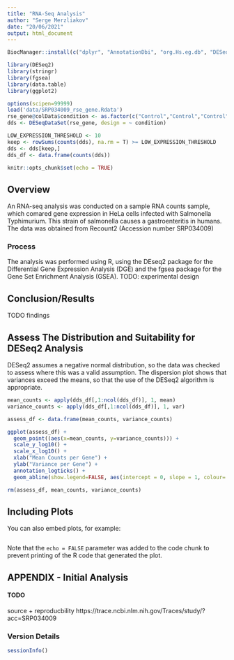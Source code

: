 ```yaml
---
title: "RNA-Seq Analysis"
author: "Serge Merzliakov"
date: "20/06/2021"
output: html_document
---
```


```r

BiocManager::install(c("dplyr", "AnnotationDbi", "org.Hs.eg.db", "DESeq2", "tibble", "DT"))

library(DESeq2)
library(stringr)
library(fgsea)
library(data.table)
library(ggplot2)

options(scipen=99999)
load('data/SRP034009_rse_gene.Rdata')
rse_gene@colData$condition <- as.factor(c("Control","Control","Control","Salmonella","Salmonella","Salmonella"))
dds <- DESeqDataSet(rse_gene, design = ~ condition)

LOW_EXPRESSION_THRESHOLD <- 10
keep <- rowSums(counts(dds), na.rm = T) >= LOW_EXPRESSION_THRESHOLD
dds <- dds[keep,]
dds_df <- data.frame(counts(dds))

knitr::opts_chunk$set(echo = TRUE)
```

## Overview

An RNA-seq analysis was conducted on a sample RNA counts sample, which comared gene expression in HeLa cells infected with Salmonella Typhimurium. This strain of salmonella causes a gastroenteritis in humans. The  data was obtained from Recount2 (Accession number SRP034009)


### Process 
The analysis was performed using R, using the DEseq2 package for the Differential Gene Expression Analysis (DGE) and the fgsea package for the Gene Set Enrichment Analysis (GSEA).
TODO: experimental design

## Conclusion/Results
TODO findings


## Assess The Distribution and Suitability for DESeq2 Analysis 
DESeq2 assumes a negative normal distribution, so the data was checked to assess where this was a valid assumption. The dispersion plot shows that variances exceed the means, so that the use of the DESeq2 algorithm is appropriate.

```r
mean_counts <- apply(dds_df[,1:ncol(dds_df)], 1, mean)
variance_counts <- apply(dds_df[,1:ncol(dds_df)], 1, var)

assess_df <- data.frame(mean_counts, variance_counts)

ggplot(assess_df) +
  geom_point((aes(x=mean_counts, y=variance_counts))) +
  scale_y_log10() +
  scale_x_log10() +
  xlab("Mean Counts per Gene") +
  ylab("Variance per Gene") +
  annotation_logticks() +
  geom_abline(show.legend=FALSE, aes(intercept = 0, slope = 1, colour='red'))

rm(assess_df, mean_counts, variance_counts)
```


## 


## Including Plots

You can also embed plots, for example:

```r

```

Note that the `echo = FALSE` parameter was added to the code chunk to prevent printing of the R code that generated the plot.


## APPENDIX - Initial Analysis


#### TODO
source + reproducbility
https://trace.ncbi.nlm.nih.gov/Traces/study/?acc=SRP034009

### Version Details
```r
sessionInfo()
```



